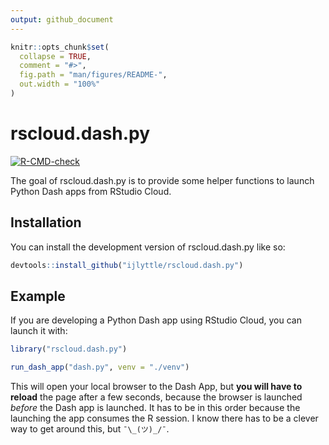 ```yaml
---
output: github_document
---
```


<!-- README.md is generated from README.Rmd. Please edit that file -->

```r
knitr::opts_chunk$set(
  collapse = TRUE,
  comment = "#>",
  fig.path = "man/figures/README-",
  out.width = "100%"
)
```

# rscloud.dash.py

<!-- badges: start -->
[![R-CMD-check](https://github.com/ijlyttle/rscloud.dash.py/workflows/R-CMD-check/badge.svg)](https://github.com/ijlyttle/rscloud.dash.py/actions)
<!-- badges: end -->

The goal of rscloud.dash.py is to provide some helper functions to launch Python Dash apps from RStudio Cloud.

## Installation

You can install the development version of rscloud.dash.py like so:

``` r
devtools::install_github("ijlyttle/rscloud.dash.py")
```

## Example

If you are developing a Python Dash app using RStudio Cloud, you can launch it with:

```r
library("rscloud.dash.py")

run_dash_app("dash.py", venv = "./venv")
```

This will open your local browser to the Dash App, but **you will have to reload** the page after a few seconds, because the browser is launched *before* the Dash app is launched. 
It has to be in this order because the launching the app consumes the R session.
I know there has to be a clever way to get around this, but `¯\_(ツ)_/¯`.


